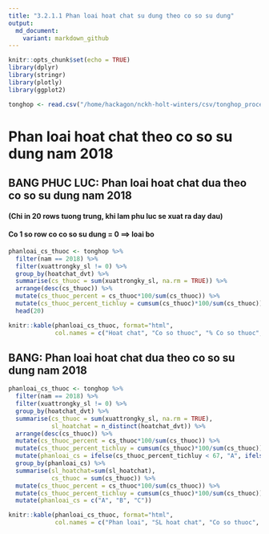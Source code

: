```yaml
---
title: "3.2.1.1 Phan loai hoat chat su dung theo co so su dung"
output:
  md_document:
    variant: markdown_github
---
```


```r
knitr::opts_chunk$set(echo = TRUE)
library(dplyr)
library(stringr)
library(plotly)
library(ggplot2)
```


```r
tonghop <- read.csv("/home/hackagon/nckh-holt-winters/csv/tonghop_processed.csv", stringsAsFactors = FALSE)
```

# Phan loai hoat chat theo co so su dung nam 2018

## BANG PHUC LUC: Phan loai hoat chat dua theo co so su dung nam 2018
#### (Chi in 20 rows tuong trung, khi lam phu luc se xuat ra day dau)
#### Co 1 so row co co so su dung = 0 ==> loai bo
```r
phanloai_cs_thuoc <- tonghop %>%
  filter(nam == 2018) %>%
  filter(xuattrongky_sl != 0) %>%
  group_by(hoatchat_dvt) %>%
  summarise(cs_thuoc = sum(xuattrongky_sl, na.rm = TRUE)) %>%
  arrange(desc(cs_thuoc)) %>%
  mutate(cs_thuoc_percent = cs_thuoc*100/sum(cs_thuoc)) %>%
  mutate(cs_thuoc_percent_tichluy = cumsum(cs_thuoc)*100/sum(cs_thuoc)) %>%
  head(20)
```
```r
knitr::kable(phanloai_cs_thuoc, format="html", 
             col.names = c("Hoat chat", "Co so thuoc", "% Co so thuoc", "% tich luy"))
```

## BANG: Phan loai hoat chat dua theo co so su dung nam 2018
```r
phanloai_cs_thuoc <- tonghop %>%
  filter(nam == 2018) %>%
  filter(xuattrongky_sl != 0) %>%
  group_by(hoatchat_dvt) %>%
  summarise(cs_thuoc = sum(xuattrongky_sl, na.rm = TRUE),
            sl_hoatchat = n_distinct(hoatchat_dvt)) %>%
  arrange(desc(cs_thuoc)) %>%
  mutate(cs_thuoc_percent = cs_thuoc*100/sum(cs_thuoc)) %>%
  mutate(cs_thuoc_percent_tichluy = cumsum(cs_thuoc)*100/sum(cs_thuoc)) %>%
  mutate(phanloai_cs = ifelse(cs_thuoc_percent_tichluy < 67, "A", ifelse(cs_thuoc_percent_tichluy < 80, "B", "c"))) %>%
  group_by(phanloai_cs) %>%
  summarise(sl_hoatchat=sum(sl_hoatchat),
            cs_thuoc = sum(cs_thuoc)) %>%
  mutate(cs_thuoc_percent = cs_thuoc*100/sum(cs_thuoc)) %>%
  mutate(cs_thuoc_percent_tichluy = cumsum(cs_thuoc)*100/sum(cs_thuoc)) %>%
  mutate(phanloai_cs = c("A", "B", "C"))
```

```r
knitr::kable(phanloai_cs_thuoc, format="html", 
             col.names = c("Phan loai", "SL hoat chat", "Co so thuoc", "% Co so thuoc", "% tich luy"))
```
